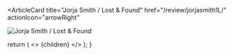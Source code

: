 <ArticleCard
  title="Jorja Smith / Lost & Found"
  href="/review/jorjasmith1L/"
  actionIcon="arrowRight"
>

![Jorja Smith / Lost & Found](../../images/cd/jorjasmith1L.jpg)

</ArticleCard>

  return (
    <>
      {children}
    </>
  );
}